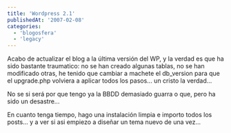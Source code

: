 ```yaml
---
title: 'Wordpress 2.1'
publishedAt: '2007-02-08'
categories:
  - 'blogosfera'
  - 'legacy'
---
```


Acabo de actualizar el blog a la última versión del WP, y la verdad es que ha sido bastante traumatico: no se han creado algunas tablas, no se han modificado otras, he tenido que cambiar a machete el db_version para que el upgrade.php volviera a aplicar todos los pasos... un cristo la verdad...

No se si será por que tengo ya la BBDD demasiado guarra o que, pero ha sido un desastre...

En cuanto tenga tiempo, hago una instalación limpia e importo todos los posts... y a ver si asi empiezo a diseñar un tema nuevo de una vez...
